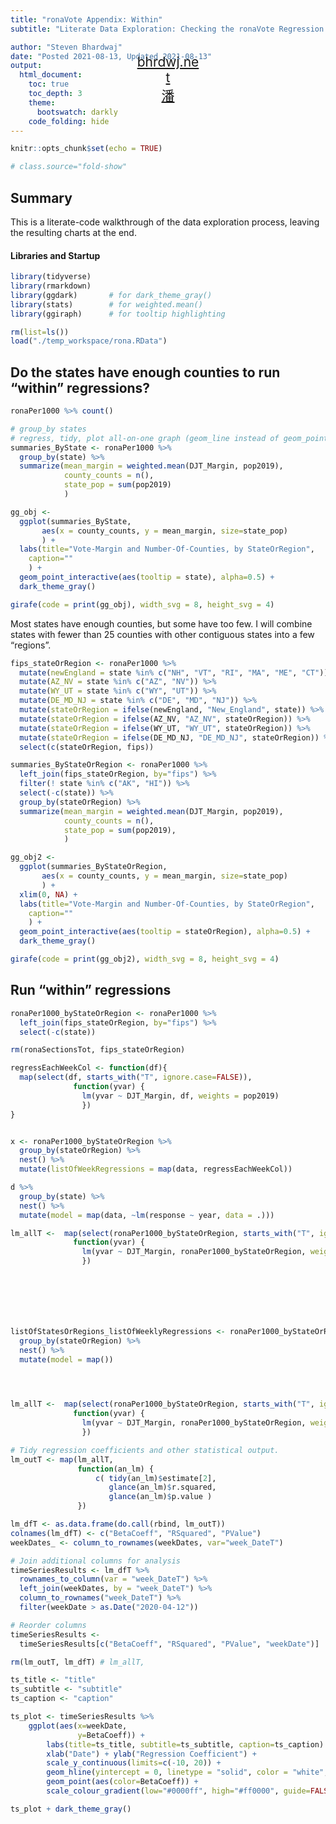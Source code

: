 ```yaml
---
title: "ronaVote Appendix: Within"
subtitle: "Literate Data Exploration: Checking the ronaVote Regression Using Within-States Variation"

author: "Steven Bhardwaj"
date: "Posted 2021-08-13, Updated 2021-08-13"
output: 
  html_document:
    toc: true
    toc_depth: 3
    theme:
      bootswatch: darkly
    code_folding: hide
---
```


<style type="text/css">

h1.title {
  padding-top: 2em;
  text-align: center;
}
h3.subtitle {
  text-align: center;
}
h4.author {
  font-size: 1em;
  text-align: center;
}
h4.date {
  font-size: 1em;
  text-align: center;
}

#homeLink {
  font-size: 1.5em;
  color: #CCCCCC !important;
  opacity: 1;
  width: 5em;
	height: 1.2em;
  position: absolute;
  top: 3%;
  left: 50%;
  transform: translate(-50%, 0%);
}
hr{
  height: 1px;
  background-color: #FFF;
  border: none;
}
.center_plots {
  font-size: 1em;
  text-align: center;
  margin: auto;
  width: 70%;
}
.width_auto {
  margin: auto;
  width: 100%;
}
</style>


<div id="homeLink"><a href="../index.html"><p align="center">
bhrdwj.net
<br>
潘
</p></a></div>

```r
knitr::opts_chunk$set(echo = TRUE)

# class.source="fold-show"
```

## Summary
This is a literate-code walkthrough of the data exploration process, leaving the resulting charts at the end.

#### Libraries and Startup
```r
library(tidyverse)
library(rmarkdown)
library(ggdark)       # for dark_theme_gray()
library(stats)        # for weighted.mean()
library(ggiraph)      # for tooltip highlighting

rm(list=ls())
load("./temp_workspace/rona.RData")
```

## Do the states have enough counties to run "within" regressions?

```r

ronaPer1000 %>% count()

# group_by states
# regress, tidy, plot all-on-one graph (geom_line instead of geom_point)
summaries_ByState <- ronaPer1000 %>% 
  group_by(state) %>%
  summarize(mean_margin = weighted.mean(DJT_Margin, pop2019),
            county_counts = n(),
            state_pop = sum(pop2019)
            )

gg_obj <- 
  ggplot(summaries_ByState, 
       aes(x = county_counts, y = mean_margin, size=state_pop)
       ) +
  labs(title="Vote-Margin and Number-Of-Counties, by StateOrRegion", 
    caption=""
    ) +
  geom_point_interactive(aes(tooltip = state), alpha=0.5) +
  dark_theme_gray()

girafe(code = print(gg_obj), width_svg = 8, height_svg = 4)

```

Most states have enough counties, but some have too few. I will combine states with fewer than 25 counties with other contiguous states into a few "regions".

```r

fips_stateOrRegion <- ronaPer1000 %>%
  mutate(newEngland = state %in% c("NH", "VT", "RI", "MA", "ME", "CT")) %>%
  mutate(AZ_NV = state %in% c("AZ", "NV")) %>%
  mutate(WY_UT = state %in% c("WY", "UT")) %>%
  mutate(DE_MD_NJ = state %in% c("DE", "MD", "NJ")) %>%
  mutate(stateOrRegion = ifelse(newEngland, "New_England", state)) %>%
  mutate(stateOrRegion = ifelse(AZ_NV, "AZ_NV", stateOrRegion)) %>%
  mutate(stateOrRegion = ifelse(WY_UT, "WY_UT", stateOrRegion)) %>%
  mutate(stateOrRegion = ifelse(DE_MD_NJ, "DE_MD_NJ", stateOrRegion)) %>%
  select(c(stateOrRegion, fips))

summaries_ByStateOrRegion <- ronaPer1000 %>% 
  left_join(fips_stateOrRegion, by="fips") %>%
  filter(! state %in% c("AK", "HI")) %>%
  select(-c(state)) %>%
  group_by(stateOrRegion) %>%
  summarize(mean_margin = weighted.mean(DJT_Margin, pop2019),
            county_counts = n(),
            state_pop = sum(pop2019),
            )

gg_obj2 <- 
  ggplot(summaries_ByStateOrRegion, 
       aes(x = county_counts, y = mean_margin, size=state_pop)
       ) +
  xlim(0, NA) +
  labs(title="Vote-Margin and Number-Of-Counties, by StateOrRegion", 
    caption=""
    ) +
  geom_point_interactive(aes(tooltip = stateOrRegion), alpha=0.5) +
  dark_theme_gray()

girafe(code = print(gg_obj2), width_svg = 8, height_svg = 4)
```

## Run "within" regressions

```r
ronaPer1000_byStateOrRegion <- ronaPer1000 %>%
  left_join(fips_stateOrRegion, by="fips") %>%
  select(-c(state))

rm(ronaSectionsTot, fips_stateOrRegion)

regressEachWeekCol <- function(df){
  map(select(df, starts_with("T", ignore.case=FALSE)), 
              function(yvar) {
                lm(yvar ~ DJT_Margin, df, weights = pop2019)
                })
}


x <- ronaPer1000_byStateOrRegion %>%
  group_by(stateOrRegion) %>%
  nest() %>%
  mutate(listOfWeekRegressions = map(data, regressEachWeekCol))

d %>% 
  group_by(state) %>% 
  nest() %>% 
  mutate(model = map(data, ~lm(response ~ year, data = .)))


```

```r
lm_allT <-  map(select(ronaPer1000_byStateOrRegion, starts_with("T", ignore.case=FALSE)), 
              function(yvar) {
                lm(yvar ~ DJT_Margin, ronaPer1000_byStateOrRegion, weights = pop2019)
                })







listOfStatesOrRegions_listOfWeeklyRegressions <- ronaPer1000_byStateOrRegion %>%
  group_by(stateOrRegion) %>%
  nest() %>%
  mutate(model = map())
  



lm_allT <-  map(select(ronaPer1000_byStateOrRegion, starts_with("T", ignore.case=FALSE)), 
              function(yvar) {
                lm(yvar ~ DJT_Margin, ronaPer1000_byStateOrRegion, weights = pop2019)
                })

# Tidy regression coefficients and other statistical output.
lm_outT <- map(lm_allT, 
               function(an_lm) {
                   c( tidy(an_lm)$estimate[2], 
                      glance(an_lm)$r.squared,
                      glance(an_lm)$p.value )
               })

lm_dfT <- as.data.frame(do.call(rbind, lm_outT))
colnames(lm_dfT) <- c("BetaCoeff", "RSquared", "PValue")
weekDates_ <- column_to_rownames(weekDates, var="week_DateT")

```

```r

# Join additional columns for analysis
timeSeriesResults <- lm_dfT %>% 
  rownames_to_column(var = "week_DateT") %>%
  left_join(weekDates, by = "week_DateT") %>%
  column_to_rownames("week_DateT") %>%
  filter(weekDate > as.Date("2020-04-12"))

# Reorder columns
timeSeriesResults <- 
  timeSeriesResults[c("BetaCoeff", "RSquared", "PValue", "weekDate")]

rm(lm_outT, lm_dfT) # lm_allT, 


```


```r
ts_title <- "title"
ts_subtitle <- "subtitle"
ts_caption <- "caption"

ts_plot <- timeSeriesResults %>% 
    ggplot(aes(x=weekDate, 
               y=BetaCoeff)) +
        labs(title=ts_title, subtitle=ts_subtitle, caption=ts_caption) +
        xlab("Date") + ylab("Regression Coefficient") +
        scale_y_continuous(limits=c(-10, 20)) +
        geom_hline(yintercept = 0, linetype = "solid", color = "white", size = .5) +
        geom_point(aes(color=BetaCoeff)) +
        scale_colour_gradient(low="#0000ff", high="#ff0000", guide=FALSE)

ts_plot + dark_theme_gray()


```
